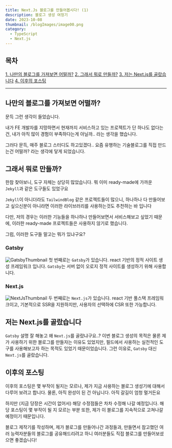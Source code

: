 ```yaml
---
title: Next.Js 블로그를 만들어봅시다! (1)
description: 블로그 생성 여정기
date: 2023-10-08
thumbnail: /blogImages/image00.png
category:
  - TypeScript
  - Next.js
---
```


## 목차

[1. 나만의 블로그를 가져보면 어떨까?](#나만의-블로그를-가져보면-어떨까?)
[2. 그래서 뭐로 만들까?](#그래서-뭐로-만들까?)
[3. 저는 Next.js를 골랐습니다](#저는-next.js를-골랐습니다)
[4. 이후의 포스팅](#이후의-포스팅)

---

## **나만의 블로그를 가져보면 어떨까?**

문득 그런 생각이 들었습니다.

내가 FE 개발자를 지망하면서 현재까지 서비스하고 있는 프로젝트가 단 하나도 없다는건,
내가 아직 많이 경험이 부족하다는게 아닐까.. 라는 생각을 했습니다.

그러다 문득, 매주 블로그 스터디도 하고있겠다.. 요즘 유행하는 기술블로그를 직접 만드는건 어떨까?
라는 생각에 닿게 되었습니다.

## **그래서 뭐로 만들까?**

한참 찾아보니, 도구 자체는 상당히 많았습니다.
뭐 이미 ready-made에 가까운 `Jekyll`과 같은 도구들도 있었구요

`Jekyll`이 아니더라도 `TailwindBlog` 같은 프로젝트들이 많으니, 하나하나 다 만들어보고 싶으신분이 아니라면
이러한 라이브러리를 사용하는것도 추천하는 바 입니다

다만, 저의 경우는 이러한 기능들을 하나하나 만들어보면서 서비스해보고 싶었기 때문에, 이러한 ready-made 프로젝트들은 사용하지 않기로 했습니다.

그럼, 이러한 도구들 말고는 뭐가 있냐구요?

### **Gatsby**

![GatsbyThumbnail](<'/blogImages/image_10_08_(1).jpg'>)
첫 번째로는 `Gatsby`가 있습니다. react 기반의 정적 사이트 생성 프레임워크 입니다.
`Gatsby`는 서버 없이 오로지 정적 사이트를 생성하기 위해 사용합니다.

### **Next.js**

![NextJsThumbnail](<'/blogImages/image_10_08_(2).png'>)
두 번째로는 `Next.js`가 있습니다. react 기반 풀스택 프레임워크이고, 기본적으로 SSR을 지원하지만,
사용자의 선택하에 CSR 또한 가능합니다.

## **저는 Next.js를 골랐습니다**

`Gatsby` 설명 잘 해놓고 왜 `Next.js`를 골랐냐구요..? 이번 블로그 생성의 목적은 물론
제가 사용하기 위한 블로그를 만들자는 이유도 있었지만, 필드에서 사용하는 실전적인 도구를 사용해보고자 하는
목적도 있었기 때문이었습니다. 그런 이유로, `Gatsby` 대신 `Next.js`를 골랐습니다.

## **이후의 포스팅**

이후의 포스팅은 몇 부작이 될지는 모르나, 제가 지금 사용하는 블로그 생성기에 대해서 다루어 보려고 합니다.
물론, 아직 완성이 된 건 아닙니다. 아직 갈길이 엄청 멀거든요

하지만 (지금 당장은 시간이 없어서) 해당 수정점들은 차차 수정해 나갈 예정입니다.
해당 포스팅이 몇 부작이 될 지 모르는 부분 또한, 제가 이 블로그를 지속적으로 고쳐나갈 예정이기 때문입니다.

블로그 제작기를 작성하며, 제가 블로그를 만들어나간 과정들과, 만들면서 참고했던 여러 능력자분들의 블로그를 공유해드리려고 하니
여러분들도 직접 블로그를 만들어보셨으면 좋겠습니다!
